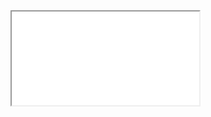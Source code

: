 
<Meta title="Module 1: Foundations/Section 2: Molecules/Page Title/Requirements" />

<style>{`
  /* IMPORTANT to get iframes full-screening */
  html { overflow: hidden; }
  .sbdocs { padding: 0; }
  .sbdocs-content { width: calc(100%-2px); max-width: unset;}
`}</style>

<iframe
  src={'http://uxdesign.fmr.com/users/Bethany_Clark/Leap/SmallChange/Web/published-assets/m1-molecule-page-title.pdf'}
  style={{ width: '100%', height: '100vh' }}
></iframe>
